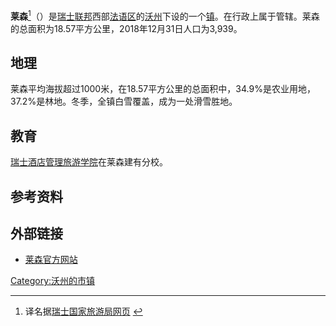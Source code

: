 {{Infobox settlement
| name = 莱森
| native_name = {{lang|fr|Leysin}}
| settlement_type = [[市镇_(瑞士)|瑞士市镇]]
| image_skyline = File:Picswiss VD-44-39.jpg
| image_caption = 莱森风光
| image_seal = File:Leysin.jpg
| image_map = File:Karte Gemeinde Leysin 2008.png
| map_caption = 莱森在埃格勒区的位置
| pushpin_map = Switzerland
| pushpin_label_position = bottom
| subdivision_type = 国家
| subdivision_name = {{CHE}}
| subdivision_type1 = [[瑞士行政区划|州]]
| subdivision_name1 = [[File:Wappen_Waadt_matt.svg|15px]] [[沃州|沃州]]
| subdivision_type2 = [[区_(瑞士)|区]]
| subdivision_name2 = {{link-en|埃格勒区|Aigle District}}
| elevation_m = 1260
| area_total_km2 = 18.57
| population_as_of = 2018年12月31日
| population_total = 3939
| population_density_km2 = auto
| population_demonym = Leysenouds
| timezone = [[欧洲中部时间|CET]]
| utc_offset = +1
| timezone_DST = [[欧洲中部夏令时间|CEST]]
| utc_offset_DST = +2
| coordinates = {{coord|46|20|30|N|7|0|46|E|region:|display=inline}}
| postal_code_type = [[邮编|邮编]]
| postal_code = 1854
| website = {{url|www.leysin-commune.ch}}
}}
'''莱森'''<ref>译名据[http://www.myswitzerland.com.cn/zh/destination/natural-attractions/mountains/kuklos.html 瑞士国家旅游局网页] {{webarchive|url=https://web.archive.org/web/20120225084324/http://www.myswitzerland.com.cn/zh/destination/natural-attractions/mountains/kuklos.html |date=2012-02-25 }}</ref>（{{lang-fr|Leysin}}）是[[瑞士联邦|瑞士联邦]]西部[[瑞士法语区|法语区]]的[[沃州|沃州]]下设的一个[[瑞士市镇|镇]]。在行政上属于{{link-en|埃格勒区|Aigle District}}管辖。莱森的总面积为18.57平方公里，2018年12月31日人口为3,939。

==地理==
莱森平均海拔超过1000米，在18.57平方公里的总面积中，34.9%是农业用地，37.2%是林地。冬季，全镇白雪覆盖，成为一处滑雪胜地。

==教育==
[[瑞士酒店管理旅游学院|瑞士酒店管理旅游学院]]在莱森建有分校。

==参考资料==
{{reflist}}

==外部链接==
*{{fr}}[http://www.leysin.ch 莱森官方网站]

{{DEFAULTSORT:Leysin}}
{{沃州埃格勒区行政区划}}
[[Category:沃州的市镇|Category:沃州的市镇]]